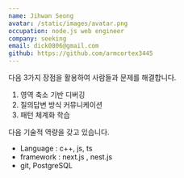 ```yaml
---
name: Jihwan Seong
avatar: /static/images/avatar.png
occupation: node.js web engineer
company: seeking
email: dick0806@gmail.com
github: https://github.com/armcortex3445
---
```


다음 3가지 장점을 활용하여 사람들과 문제를 해결합니다.

1. 영역 축소 기반 디버깅
2. 질의답변 방식 커뮤니케이션
3. 패턴 체계화 학습

다음 기술적 역량을 갖고 있습니다.

- Language : c++, js, ts
- framework : next.js , nest.js
- git, PostgreSQL
